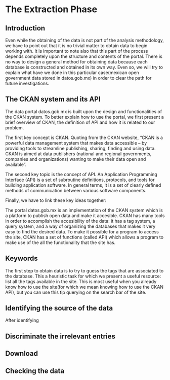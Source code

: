 # The Extraction Phase

## Introduction

Even while the obtaining of the data is not part of the analysis methodology, we have to point out that it is no trivial matter to obtain data to begin working with. It is important to note also that this part of the process depends completely upon the structure and contents of the portal. There is no way to design a general method for obtaining data because each database is constructed and obtained in its own way. Even so, we will try to explain what have we done in this particular case(mexican open government data stored in datos.gob.mx) in order to clear the path for future investigations.

## The CKAN system and its API

The data portal datos.gob.mx is built upon the design and functionalities of the CKAN system. To better explain how to use the portal, we first present a brief overview of CKAN, the definition of API and how it is related to our problem.

The first key concept is CKAN. Quoting from the CKAN website, "CKAN is a powerful data management system that makes data accessible – by providing tools to streamline publishing, sharing, finding and using data. CKAN is aimed at data publishers (national and regional governments, companies and organizations) wanting to make their data open and available".

The second key topic is the concept of API. An Application Programming Interface (API) is a set of subroutine definitions, protocols, and tools for building application software. In general terms, it is a set of clearly defined methods of communication between various software components.

Finally, we have to link these key ideas together: 

The portal datos.gob.mx is an implementation of the CKAN system which is a platform to publish open data and make it accesible. CKAN has many tools in order to accomplish the accesibility of the data: it has a tag system, a query system, and a way of organizing the databases that makes it very easy to find the desired data. To make it possible for a program to access the site, CKAN has a set of functions (called API) which allows a program to make use of the all the functionality that the site has.

## Keywords

The first step to obtain data is to try to guess the tags that are associated to the database. This a heuristic task for which we present a useful resource: list all the tags available in the site. This is most useful when you already know how to use the site(for which we mean knowing how to use the CKAN API), but you can use this tip querying on the search bar of the site.

## Identifying the source of the data

After identifying 

## Discriminate the irrelevant entries

## Download

## Checking the data

